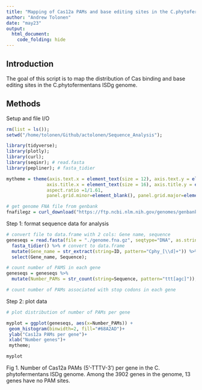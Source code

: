 ```yaml
---
title: "Mapping of Cas12a PAMs and base editing sites in the C.phytofermentans genome"
author: "Andrew Tolonen"
date: "may23"
output:
  html_document:
    code_folding: hide
---
```


## Introduction

The goal of this script is to map the distribution of Cas binding and base editing sites in the C.phytofermentans ISDg genome.

## Methods

Setup and file I/O
```r

rm(list = ls());
setwd("/home/tolonen/Github/actolonen/Sequence_Analysis");

library(tidyverse);
library(plotly);
library(curl);
library(seqinr); # read.fasta 
library(pepliner); # fasta_tidier 

mytheme = theme(axis.text.x = element_text(size = 12), axis.text.y = element_text(size = 12), 
               axis.title.x = element_text(size = 16), axis.title.y = element_text(size = 16),
               aspect.ratio =1/1.61,
               panel.grid.minor=element_blank(), panel.grid.major=element_blank());

# get genome FNA file from genbank
fnafilegz = curl_download("https://ftp.ncbi.nlm.nih.gov/genomes/genbank/bacteria/Lachnoclostridium_phytofermentans/all_assembly_versions/GCA_000018685.1_ASM1868v1/GCA_000018685.1_ASM1868v1_cds_from_genomic.fna.gz", "./genome.fna.gz");


```

Step 1: format sequence data for analysis
```r

# convert file to data.frame with 2 cols: Gene name, sequence
geneseqs = read.fasta(file = "./genome.fna.gz", seqtype="DNA", as.string = TRUE, strip.desc = TRUE, whole.header=TRUE) %>%
  fasta_tidier() %>% # convert to data.frame
  mutate(Gene_name = str_extract(string=ID, pattern="Cphy_[\\d]+")) %>% # make column of gene names
  select(Gene_name, Sequence);

# count number of PAMS in each gene
geneseqs = geneseqs %>%
  mutate(Number_PAMs = str_count(string=Sequence, pattern="ttt[agc]"));

# count number of PAMs associated with stop codons in each gene

```

Step 2: plot data
```r

# plot distribution of number of PAMs per gene

myplot = ggplot(geneseqs, aes(x=Number_PAMs)) + 
 geom_histogram(binwidth=2, fill="#68A2AD")+
 ylab("Cas12a PAMs per gene")+
 xlab("Number genes")+
 mytheme;

myplot

```

Fig 1. Number of Cas12a PAMs (5'-TTTV-3') per gene in the C. phytofermentans ISDg genome. Among the 3902 genes in the genome, 13 genes have no PAM sites.
